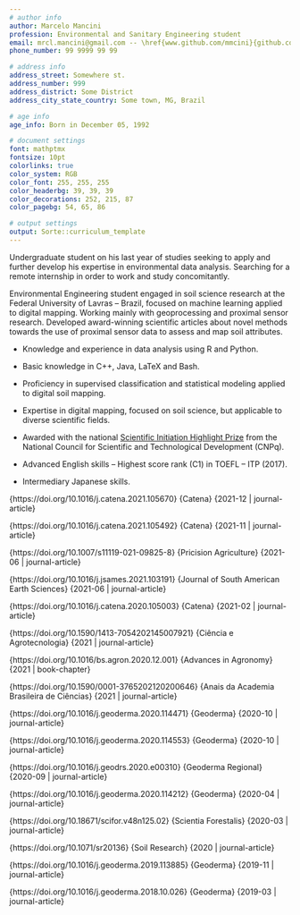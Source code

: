 ```yaml
---
# author info
author: Marcelo Mancini
profession: Environmental and Sanitary Engineering student
email: mrcl.mancini@gmail.com -- \href{www.github.com/mmcini}{github.com/mmcini}
phone_number: 99 9999 99 99

# address info
address_street: Somewhere st.
address_number: 999
address_district: Some District
address_city_state_country: Some town, MG, Brazil

# age info
age_info: Born in December 05, 1992

# document settings
font: mathptmx
fontsize: 10pt
colorlinks: true
color_system: RGB
color_font: 255, 255, 255
color_headerbg: 39, 39, 39
color_decorations: 252, 215, 87
color_pagebg: 54, 65, 86

# output settings
output: Sorte::curriculum_template
---
```


<!-- don't forget to insert the section name between curly braces! -->
\normalsectionstart{Objectives}
Undergraduate student on his last year of studies seeking to apply and further
develop his expertise in environmental data analysis. Searching for a remote
internship in order to work and study concomitantly.
\normalsectionend

\normalsectionstart{Overview}
Environmental Engineering student engaged in soil science research at the
Federal University of Lavras -- Brazil, focused on machine learning applied to
digital mapping. Working mainly with geoprocessing and proximal sensor
research. Developed award-winning scientific articles about novel methods
towards the use of proximal sensor data to assess and map soil attributes.
\normalsectionend

<!-- must insert section name and number of columns (at least 2) or it wont work! -->
\multicolsectionstart{Skills and Highlights}{2}
 + Knowledge and experience in data analysis using R and Python.

 + Basic knowledge in C++, Java, LaTeX and Bash.

 + Proficiency in supervised classification and statistical modeling applied to
   digital soil mapping.

 + Expertise in digital mapping, focused on soil science, but applicable to
   diverse scientific fields.

 + Awarded with the national [Scientific Initiation Highlight
   Prize](https://www.gov.br/cnpq/pt-br/assuntos/noticias/premios/conheca-os-vencedores-da-18a-edicao-do-premio-destaque-na-iniciacao-cientifica-e-tecnologica-do-cnpq)
   from the National Council for Scientific and Technological Development
   (CNPq).

 + Advanced English skills -- Highest score rank (C1) in TOEFL -- ITP (2017).

 + Intermediary Japanese skills.

\multicolsectionend <!-- ^ this empty line is important! It won't work without it -->

\multicolsectionstart{Published Scientific Works}{2}
\paperentry{A sensors-based profile heterogeneity index for soil characterization}
	  	   {https://doi.org/10.1016/j.catena.2021.105670}
	  	   {Catena}
      	   {2021-12 | journal-article}

\paperentry{Formation and variation of a 4.5 m deep Oxisol in southeastern Brazil}
           {https://doi.org/10.1016/j.catena.2021.105492}
	  	   {Catena}
      	   {2021-11 | journal-article}

\paperentry{Prediction of soil nutrient content via pXRF spectrometry and its spatial variation in a highly variable tropical area}
           {https://doi.org/10.1007/s11119-021-09825-8}
	  	   {Pricision Agriculture}
      	   {2021-06 | journal-article}


\paperentry{National-scale spatial variations of soil magnetic susceptibility in Brazil}
           {https://doi.org/10.1016/j.jsames.2021.103191}
	  	   {Journal of South American Earth Sciences}
      	   {2021-06 | journal-article}

\paperentry{Rapid soil fertility prediction using X-ray fluorescence data and machine learning algorithms}
           {https://doi.org/10.1016/j.catena.2020.105003}
	  	   {Catena}
      	   {2021-02 | journal-article}

\paperentry{Digital soil mapping: Predicting soil classes distribution in large areas based on existing soil maps from similar small areas}
           {https://doi.org/10.1590/1413-7054202145007921}
	  	   {Ciência e Agrotecnologia}
      	   {2021 | journal-article}

\paperentry{pXRF in tropical soils: Methodology, applications, achievements and challenges}
           {https://doi.org/10.1016/bs.agron.2020.12.001}
	  	   {Advances in Agronomy}
      	   {2021 | book-chapter}

\paperentry{X-ray fluorescence spectrometry applied to digital mapping of soil fertility attributes in tropical region with elevated spatial variability}
           {https://doi.org/10.1590/0001-3765202120200646}
	  	   {Anais da Academia Brasileira de Ciências}
      	   {2021 | journal-article}

\paperentry{From sensor data to Munsell color system: Machine learning algorithm applied to tropical soil color classification via Nix™ Pro sensor}
           {https://doi.org/10.1016/j.geoderma.2020.114471}
	  	   {Geoderma}
      	   {2020-10 | journal-article}

\paperentry{Soil texture prediction using portable X-ray fluorescence spectrometry and visible near-infrared diffuse reflectance spectroscopy}
           {https://doi.org/10.1016/j.geoderma.2020.114553}
	  	   {Geoderma}
      	   {2020-10 | journal-article}

\paperentry{Soil parent material prediction for Brazil via proximal soil sensing}
           {https://doi.org/10.1016/j.geodrs.2020.e00310}
	  	   {Geoderma Regional}
      	   {2020-09 | journal-article}

\paperentry{Soil subgroup prediction via portable X-ray fluorescence and visible near-infrared spectroscopy}
           {https://doi.org/10.1016/j.geoderma.2020.114212}
	  	   {Geoderma}
      	   {2020-04 | journal-article}

\paperentry{Growth, mineral nutrition, and physiological parameters of Eucalyptus urophylla cultivated in soils with different nutrient reserves}
           {https://doi.org/10.18671/scifor.v48n125.02}
	  	   {Scientia Forestalis}
      	   {2020-03 | journal-article}

\paperentry{Soils of the Brazilian Coastal Plains biome: prediction of chemical attributes via portable X-ray fluorescence (pXRF) spectrometry and robust prediction models}
           {https://doi.org/10.1071/sr20136}
	  	   {Soil Research}
      	   {2020 | journal-article}

\paperentry{Parent material distribution mapping from tropical soils data via machine learning and portable X-ray fluorescence (pXRF) spectrometry in Brazil}
           {https://doi.org/10.1016/j.geoderma.2019.113885}
	  	   {Geoderma}
      	   {2019-11 | journal-article}

\paperentry{Tracing tropical soil parent material analysis via portable X-ray fluorescence (pXRF) spectrometry in Brazilian Cerrado}
           {https://doi.org/10.1016/j.geoderma.2018.10.026}
	  	   {Geoderma}
      	   {2019-03 | journal-article}

\multicolsectionend
